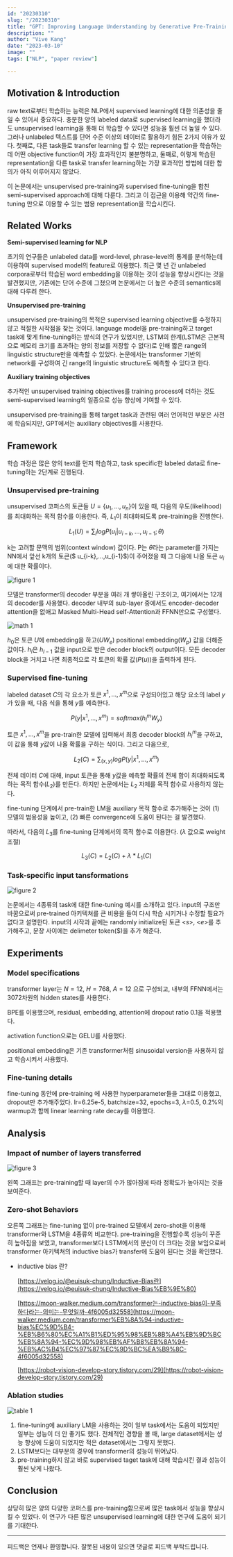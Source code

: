 ```yaml
---
id: "20230310"
slug: "/20230310"
title: "GPT: Improving Language Understanding by Generative Pre-Training"
description: ""
author: "Vive Kang"
date: "2023-03-10"
image: ""
tags: ["NLP", "paper review"]

---
```


## Motivation & Introduction
raw text로부터 학습하는 능력은 NLP에서 supervised learning에 대한 의존성을 줄일 수 있어서 중요하다. 충분한 양의 labeled data로 supervised learning을 했더라도 unsupervised learning을 통해 더 학습할 수 있다면 성능을 훨씬 더 높일 수 있다. 그러나 unlabeled 텍스트를 단어 수준 이상의 데이터로 활용하기 힘든 2가지 이유가 있다. 첫째로, 다른 task들로 transfer learning 할 수 있는 representation을 학습하는데 어떤 objective function이 가장 효과적인지 불분명하고, 둘째로, 이렇게 학습된 representation을 다른 task로 transfer learning하는 가장 효과적인 방법에 대한 합의가 아직 이루어지지 않았다.

이 논문에서는 unsupervised pre-training과 supervised fine-tuning을 합친 semi-supervised approach에 대해 다룬다. 그리고 이 접근을 이용해 약간의 fine-tuning 만으로 이용할 수 있는 범용 representation을 학습시킨다.

## Related Works
**Semi-supervised learning for NLP**

초기의 연구들은 unlabeled data를 word-level, phrase-level의 통계를 분석하는데 이용하여 supervised model의 feature로 이용했다. 최근 몇 년 간 unlabeled corpora로부터 학습된 word embedding을 이용하는 것이 성능을 향상시킨다는 것을 발견했지만, 기존에는 단어 수준에 그쳤으며 논문에서는 더 높은 수준의 semantics에 대해 다루려 한다.

**Unsupervised pre-training**

unsupervised pre-training의 목적은 supervised learning objective를 수정하지 않고 적절한 시작점을 찾는 것이다. language model을 pre-training하고 target task에 맞게 fine-tuning하는 방식의 연구가 있었지만, LSTM의 한계(LSTM은 근본적으로 메모리 크기를 초과하는 양의 정보를 저장할 수 없다)로 인해 짧은 range의 linguistic structure만을 예측할 수 있었다. 논문에서는 transformer 기반의 network를 구성하여 긴 range의 linguistic structure도 예측할 수 있다고 한다.

**Auxiliary training objectives**

추가적인 unsupervised training objectives를 training process에 더하는 것도 semi-supervised learning의 일종으로 성능 향상에 기여할 수 있다. 

unsupervised pre-training을 통해 target task과 관련된 여러 언어적인 부분은 사전에 학습되지만, GPT에서는 auxiliary objectives를 사용한다.

## Framework
학습 과정은 많은 양의 text를 먼저 학습하고, task specific한 labeled data로 fine-tuning하는 2단계로 진행된다.

### Unsupervised pre-training
unsupervised 코퍼스의 토큰들 $U = \{u_1, ..., u_n\}$이 있을 때, 다음의 우도(likelihood)를 최대화하는 목적 함수를 이용한다. 즉, $L_1$이 최대화되도록 pre-training을 진행한다.

$$
L_1(U)=\sum_{i}logP(u_i|u_{i-k}, ... ,u_{i-1};\theta)
$$

k는 고려할 문맥의 범위(context window) 값이다. P는 $\theta$라는 parameter를 가지는 NN에서 앞선 k개의 토큰($ u_{i-k},...,u_{i-1}$)이 주어졌을 때 그 다음에 나올 토큰 $u_i$ 에 대한 확률이다.

![figure 1](../blogImage/3-figure1.png)

모델은 transformer의 decoder 부분을 여러 개 쌓아올린 구조이고, 여기에서는 12개의 decoder를 사용했다. decoder 내부의 sub-layer 중에서도 encoder-decoder attention을 없애고 Masked Multi-Head self-Attention과 FFNN만으로 구성했다.

![math 1](../blogImage/3-math1.png)

$h_0$은 토큰 $U$에 embedding을 하고($UW_e$) positional embedding($W_p$) 값을 더해준 값이다.  $h_l$은 $h_{l-1}$ 값을 input으로 받은 decoder block의 output이다. 모든 decoder block을 거치고 나면 최종적으로 각 토큰의 확률 값($P(u)$)을 출력하게 된다.

### Supervised fine-tuning
labeled dataset $C$의 각 요소가 토큰 $x^1,...,x^m$으로 구성되어있고 해당 요소의 label $y$가 있을 때, 다음 식을 통해 $y$를 예측한다.

$$
P(y|x^1,...,x^m)=softmax(h_l^mW_y)
$$

토큰 $x^1,...,x^m$을 pre-train한 모델에 입력해서 최종 decoder block의 $h_l^m$을 구하고, 이 값을 통해 $y$값이 나올 확률을 구하는 식이다. 그리고 다음으로,

$$
L_2(C)=\sum_{(x,y)}logP(y|x^1,...,x^m)
$$

전체 데이터 $C$에 대해, input 토큰을 통해 $y$값을 예측할 확률의 전체 합이 최대화되도록 하는 목적 함수($L_2$)를 만든다. 하지만 논문에서는 $L_2$ 자체를 목적 함수로 사용하지 않는다.

fine-tuning 단계에서 pre-train한 LM을 auxiliary 목적 함수로 추가해주는 것이 (1) 모델의 범용성을 높이고, (2) 빠른 convergence에 도움이 된다는 걸 발견했다.

따라서, 다음의 $L_3$를 fine-tuning 단계에서의 목적 함수로 이용한다. ($\lambda$  값으로 weight 조절)

$$
L_3(C)=L_2(C) + \lambda * L_1(C) 
$$

### Task-specific input tansformations
![figure 2](../blogImage/3-figure2.png)

논문에서는 4종류의 task에 대한 fine-tuning 예시를 소개하고 있다. input의 구조만 바꿈으로써 pre-trained 아키텍쳐를 큰 비용을 들여 다시 학습 시키거나 수정할 필요가 없다고 설명한다. input의 시작과 끝에는 randomly initialize된 토큰 \<$s$\>, \<$e$\>를 추가해주고, 문장 사이에는 delimeter token($)을 추가 해준다.

## Experiments
### Model specifications
transformer layer는 $N=12, \ H=768,\ A=12$ 으로 구성되고, 내부의 FFNN에서는 3072차원의 hidden states를 사용한다.

BPE를 이용했으며, residual, embedding, attention에 dropout ratio 0.1을 적용했다.

activation function으로는 GELU를 사용했다.

positional embedding은 기존 transformer처럼 sinusoidal version을 사용하지 않고 학습시켜서 사용했다.

### Fine-tuning details
fine-tuning 동안에 pre-training 에 사용한 hyperparameter들을 그대로 이용했고, dropout만 추가해주었다. lr=6.25e-5, batchsize=32, epochs=3, $\lambda$=0.5, 0.2%의 warmup과 함께 linear learning rate decay를 이용했다.

## Analysis
### Impact of number of layers transferred
![figure 3](../blogImage/3-figure3.png)

왼쪽 그래프는 pre-training할 때 layer의 수가 많아짐에 따라 정확도가 높아지는 것을 보여준다.

### Zero-shot Behaviors
오른쪽 그래프는 fine-tuning 없이 pre-trained 모델에서 zero-shot을 이용해 transformer와 LSTM을 4종류의  비교한다. pre-training을 진행할수록 성능이 꾸준히 높아짐을 보였고, transformer보다 LSTM에서의 분산이 더 크다는 것을 보임으로써 transformer 아키텍쳐의 inductive bias가 transfer에 도움이 된다는 것을 확인했다.

- inductive bias 란?
    
    [https://velog.io/@euisuk-chung/Inductive-Bias란](https://velog.io/@euisuk-chung/Inductive-Bias%EB%9E%80)
    
    [https://moon-walker.medium.com/transformer는-inductive-bias이-부족하다라는-의미는-무엇일까-4f6005d32558](https://moon-walker.medium.com/transformer%EB%8A%94-inductive-bias%EC%9D%B4-%EB%B6%80%EC%A1%B1%ED%95%98%EB%8B%A4%EB%9D%BC%EB%8A%94-%EC%9D%98%EB%AF%B8%EB%8A%94-%EB%AC%B4%EC%97%87%EC%9D%BC%EA%B9%8C-4f6005d32558)
    
    [https://robot-vision-develop-story.tistory.com/29](https://robot-vision-develop-story.tistory.com/29)

### Ablation studies
![table 1](../blogImage/3-table1.png)

1. fine-tuning에 auxiliary LM을 사용하는 것이 일부 task에서는 도움이 되었지만 일부는 성능이 더 안 좋기도 했다. 전체적인 경향을 볼 때, large dataset에서는 성능 향상에 도움이 되었지만 적은 dataset에서는 그렇지 못했다. 
2. LSTM보다는 대부분의 경우에 transformer의 성능이 뛰어났다.
3. pre-training하지 않고 바로 supervised taget task에 대해 학습시킨 결과 성능이 훨씬 낮게 나왔다.

## Conclusion
상당히 많은 양의 다양한 코퍼스를 pre-training함으로써 많은 task에서 성능을 향상시킬 수 있었다. 이 연구가 다른 많은 unsupervised learning에 대한 연구에 도움이 되기를 기대한다.

---

피드백은 언제나 환영합니다. 잘못된 내용이 있으면 댓글로 피드백 부탁드립니다.
